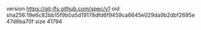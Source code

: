 version https://git-lfs.github.com/spec/v1
oid sha256:19e6c82bb15f9b0a5d19178dfd6f9459ca6645e029da9b2dbf2695e47d6ba70f
size 41794
